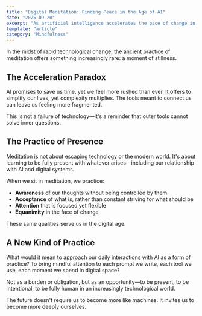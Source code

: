 ```yaml
---
title: "Digital Meditation: Finding Peace in the Age of AI"
date: "2025-09-20"
excerpt: "As artificial intelligence accelerates the pace of change in our world, the ancient practice of mindfulness becomes more relevant than ever. How do we maintain our center while riding the waves of technological transformation?"
template: "article"
category: "Mindfulness"
---
```


In the midst of rapid technological change, the ancient practice of meditation offers something increasingly rare: a moment of stillness.

## The Acceleration Paradox

AI promises to save us time, yet we feel more rushed than ever. It offers to simplify our lives, yet complexity multiplies. The tools meant to connect us can leave us feeling more fragmented.

This is not a failure of technology—it's a reminder that outer tools cannot solve inner questions.

## The Practice of Presence

Meditation is not about escaping technology or the modern world. It's about learning to be fully present with whatever arises—including our relationship with AI and digital systems.

When we sit in meditation, we practice:

- **Awareness** of our thoughts without being controlled by them
- **Acceptance** of what is, rather than constant striving for what should be
- **Attention** that is focused yet flexible
- **Equanimity** in the face of change

These same qualities serve us in the digital age.

## A New Kind of Practice

What would it mean to approach our daily interactions with AI as a form of practice? To bring mindful attention to each prompt we write, each tool we use, each moment we spend in digital space?

Not as a burden or obligation, but as an opportunity—to be present, to be intentional, to be fully human in an increasingly technological world.

The future doesn't require us to become more like machines. It invites us to become more deeply ourselves.
